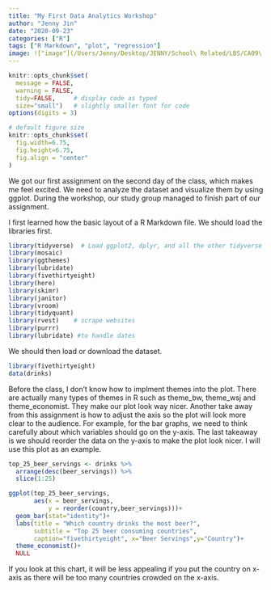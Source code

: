 ```yaml
---
title: "My First Data Analytics Workshop"
author: "Jenny Jin"
date: "2020-09-23"
categories: ["R"]
tags: ["R Markdown", "plot", "regression"]
image: !["image"](/Users/Jenny/Desktop/JENNY/School\ Related/LBS/CA09\ Data\ Analytics/Homeworks/Individual\ Assignment/Individual\ Assignment/content/blog/r.png)
---
```


```r
knitr::opts_chunk$set(
  message = FALSE, 
  warning = FALSE, 
  tidy=FALSE,     # display code as typed
  size="small")   # slightly smaller font for code
options(digits = 3)

# default figure size
knitr::opts_chunk$set(
  fig.width=6.75, 
  fig.height=6.75,
  fig.align = "center"
)
```

We got our first assignment on the second day of the class, which makes me feel excited. We need to analyze the dataset and visualize them by using ggplot. During the workshop, our study group managed to finish part of our assignment.

I first learned how the basic layout of a R Markdown file. We should load the libraries first.


```r
library(tidyverse)  # Load ggplot2, dplyr, and all the other tidyverse packages
library(mosaic)
library(ggthemes)
library(lubridate)
library(fivethirtyeight)
library(here)
library(skimr)
library(janitor)
library(vroom)
library(tidyquant)
library(rvest)    # scrape websites
library(purrr)  
library(lubridate) #to handle dates
```

We should then load or download the dataset.

```r
library(fivethirtyeight)
data(drinks)
```

Before the class, I don't know how to implment themes into the plot. There are actually many types of themes in R such as theme_bw, theme_wsj and theme_economist. They make our plot look way nicer. Another take away from this assignment is how to adjust the axis so the plot will look more clear to the audience. For example, for the bar graphs, we need to think carefully about which variables should go on the y-axis. The last takeaway is we should reorder the data on the y-axis to make the plot look nicer. I will use this plot as an example. 

```r
top_25_beer_servings <- drinks %>% 
  arrange(desc(beer_servings)) %>% 
  slice(1:25)

ggplot(top_25_beer_servings, 
       aes(x = beer_servings, 
           y = reorder(country,beer_servings)))+
  geom_bar(stat="identity")+
  labs(title = "Which country drinks the most beer?", 
       subtitle = "Top 25 beer consuming countries",
       caption="fivethirtyeight", x="Beer Servings",y="Country")+
  theme_economist()+
  NULL
```
If you look at this chart, it will be less appealing if you put the country on x-axis as there will be too many countries crowded on the x-axis. 